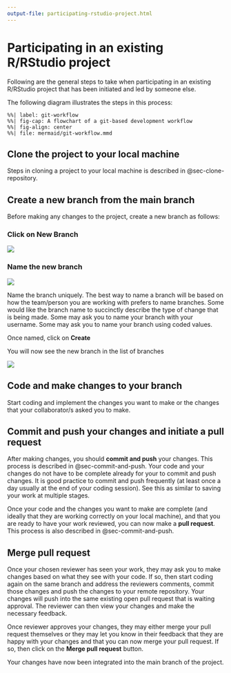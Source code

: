 ```yaml
---
output-file: participating-rstudio-project.html
---
```


# Participating in an existing R/RStudio project {#sec-participate-projects}

Following are the general steps to take when participating in an existing R/RStudio project that has been initiated and led by someone else.

The following diagram illustrates the steps in this process:

```mermaid
%%| label: git-workflow
%%| fig-cap: A flowchart of a git-based development workflow
%%| fig-align: center
%%| file: mermaid/git-workflow.mmd
```

## Clone the project to your local machine

Steps in cloning a project to your local machine is described in @sec-clone-repository.

## Create a new branch from the main branch

Before making any changes to the project, create a new branch as follows:

### Click on **New Branch**

![](images/git_branch1.png)

### Name the new branch

![](images/git_branch2.png)

Name the branch uniquely. The best way to name a branch will be based on how the team/person you are working with prefers to name branches. Some would like the branch name to succinctly describe the type of change that is being made. Some may ask you to name your branch with your username. Some may ask you to name your branch using coded values.

Once named, click on **Create**

You will now see the new branch in the list of branches

![](images/git_branch3.png)

## Code and make changes to your branch

Start coding and implement the changes you want to make or the changes that your collaborator/s asked you to make.

## Commit and push your changes and initiate a pull request

After making changes, you should **commit and push** your changes. This process is described in @sec-commit-and-push. Your code and your changes do not have to be complete already for your to commit and push changes. It is good practice to commit and push frequently (at least once a day usually at the end of your coding session). See this as similar to saving your work at multiple stages.

Once your code and the changes you want to make are complete (and ideally that they are working correctly on your local machine), and that you are ready to have your work reviewed, you can now make a **pull request**. This process is also described in @sec-commit-and-push.

## Merge pull request

Once your chosen reviewer has seen your work, they may ask you to make changes based on what they see with your code. If so, then start coding again on the same branch and address the reviewers comments, commit those changes and push the changes to your remote repository. Your changes will push into the same existing open pull request that is waiting approval. The reviewer can then view your changes and make the necessary feedback.

Once reviewer approves your changes, they may either merge your pull request themselves or they may let you know in their feedback that they are happy with your changes and that you can now merge your pull request. If so, then click on the **Merge pull request** button.

Your changes have now been integrated into the main branch of the project.
